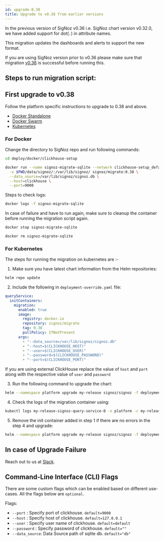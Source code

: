 ```yaml
---
id: upgrade-0.38
title: Upgrade to v0.38 from earlier versions
---
```



In the previous version of SigNoz v0.36 i.e. SigNoz chart version v0.32.0, we have added support for dot(`.`) in attribute names.

This migration updates the dashboards and alerts to support the new format.

If you are using SigNoz version prior to v0.36 please make sure that migration [v0.36](/docs/operate/migration/upgrade-0.36) is successful before running this.

## Steps to run migration script:

## First upgrade to v0.38

Follow the platform specific instructions to upgrade to 0.38 and above.

- [Docker Standalone](https://signoz.io/docs/operate/docker-standalone/#upgrade)
- [Docker Swarm](https://signoz.io/docs/operate/docker-swarm/#upgrade)
- [Kubernetes](https://signoz.io/docs/operate/kubernetes/#upgrade)


### For Docker

Change the directory to SigNoz repo and run following commands:

```bash
cd deploy/docker/clickhouse-setup
```

```bash
docker run --name signoz-migrate-sqlite --network clickhouse-setup_default -it \
  -v $PWD/data/signoz/:/var/lib/signoz/ signoz/migrate:0.38 \
  --data_source=/var/lib/signoz/signoz.db \
  --host=clickhouse \
  --port=9000
```

Steps to check logs:

```bash
docker logs -f signoz-migrate-sqlite
```

In case of failure and have to run again, make sure to cleanup the container before running the migration script again.

```bash
docker stop signoz-migrate-sqlite

docker rm signoz-migrate-sqlite
```


### For Kubernetes

The steps for running the migration on kubernetes are :- 
1. Make sure you have latest chart information from the
  Helm repositories:

  ```bash
  helm repo update
  ```

2. Include the following in `deployment-override.yaml` file:
  
  ```yaml
  queryService:
    initContainers:
      migration:
        enabled: true
        image:
          registry: docker.io
          repository: signoz/migrate
          tag: 0.38
          pullPolicy: IfNotPresent
        args:
          - "--data_source=/var/lib/signoz/signoz.db"
          - "--host=$(CLICKHOUSE_HOST)"
          - "--user=$(CLICKHOUSE_USER)"
          - "--password=$(CLICKHOUSE_PASSWORD)"
          - "--port=$(CLICKHOUSE_PORT)"
  ```

  If you are using external ClickHouse replace the value of `host` and `port` along with the respective value of `user` and `password`

3. Run the following command to upgrade the chart:
  ```bash
  helm --namespace platform upgrade my-release signoz/signoz -f deployment-override.yaml
  ```
4. Check the logs of the migration container using:
  ```bash
  kubectl logs my-release-signoz-query-service-0 -n platform -c my-release-signoz-query-service-migration
  ```
5. Remove the init container added in step 1 if there are no errors in the step 4 and upgrade:
  ```bash
  helm --namespace platform upgrade my-release signoz/signoz -f deployment-override.yaml
  ``` 


## In case of Upgrade Failure

Reach out to us at [Slack](https://signoz.io/slack).

## Command-Line Interface (CLI) Flags

There are some custom flags which can be enabled based on different use-cases.
All the flags below are `optional`.

Flags:

- `--port` : Specify port of clickhouse. `default=9000`
- `--host` : Specify host of clickhouse. `default=127.0.0.1`
- `--user` : Specify user name of clickhouse. `default=default`
- `--password` : Specify password of clickhouse. `default=""`
- `--data_source`: Data Source path of sqlite db. `default="db"`